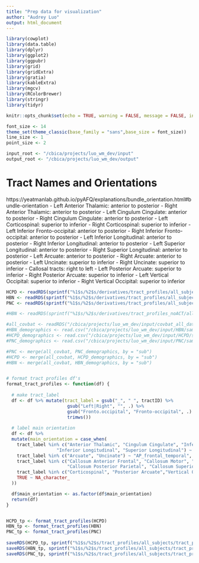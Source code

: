 ```yaml
---
title: "Prep data for visualization"
author: "Audrey Luo"
output: html_document
---
```


```r
library(cowplot)
library(data.table)
library(dplyr)
library(ggplot2)
library(ggpubr)
library(grid)
library(gridExtra)
library(gratia) 
library(kableExtra)
library(mgcv)
library(RColorBrewer)
library(stringr)
library(tidyr)

knitr::opts_chunk$set(echo = TRUE, warning = FALSE, message = FALSE, include = TRUE) 

font_size <- 14
theme_set(theme_classic(base_family = "sans",base_size = font_size))
line_size <- 1
point_size <- 2

input_root <- "/cbica/projects/luo_wm_dev/input"
output_root <- "/cbica/projects/luo_wm_dev/output"
```


# Tract Names and Orientations
https://yeatmanlab.github.io/pyAFQ/explanations/bundle_orientation.html#bundle-orientation 
- Left Anterior Thalamic: anterior to posterior
- Right Anterior Thalamic: anterior to posterior
- Left Cingulum Cingulate: anterior to posterior
- Right Cingulum Cingulate: anterior to posterior
- Left Corticospinal: superior to inferior
- Right Corticospinal: superior to inferior
- Left Inferior Fronto-occipital: anterior to posterior
- Right Inferior Fronto-occipital: anterior to posterior
- Left Inferior Longitudinal: anterior to posterior
- Right Inferior Longitudinal: anterior to posterior
- Left Superior Longitudinal: anterior to posterior
- Right Superior Longitudinal: anterior to posterior
- Left Arcuate: anterior to posterior
- Right Arcuate: anterior to posterior
- Left Uncinate: superior to inferior
- Right Uncinate: superior to inferior
- Callosal tracts: right to left
- Left Posterior Arcuate: superior to inferior
- Right Posterior Arcuate: superior to inferior
- Left Vertical Occipital: superior to inferior
- Right Vertical Occipital: superior to inferior

```r
HCPD <- readRDS(sprintf("%1$s/%2$s/derivatives/tract_profiles/all_subjects/collated_tract_profiles_final.RData", input_root, "HCPD"))
HBN <- readRDS(sprintf("%1$s/%2$s/derivatives/tract_profiles/all_subjects/collated_tract_profiles_final.RData", input_root, "HBN"))
PNC <- readRDS(sprintf("%1$s/%2$s/derivatives/tract_profiles/all_subjects/collated_tract_profiles_final.RData", input_root, "PNC"))

#HBN <- readRDS(sprintf("%1$s/%2$s/derivatives/tract_profiles_noACT/all_subjects/collated_tract_profiles_final.RData", input_root, "HBN"))

#all_covbat <- readRDS("/cbica/projects/luo_wm_dev/input/covbat_all_datasets/collated_tract_profiles_combat_all_datasets_site.RData")
#HBN_demographics <- read.csv("/cbica/projects/luo_wm_dev/input/HBN/sample_selection_files/final_sample/HBN_WMDev_FinalSampleDemoQC.csv")
#HCPD_demographics <- read.csv("/cbica/projects/luo_wm_dev/input/HCPD/sample_selection_files/final_sample/HCPD_WMDev_FinalSampleDemoQC.csv")
#PNC_demographics <- read.csv("/cbica/projects/luo_wm_dev/input/PNC/sample_selection_files/final_sample/PNC_WMDev_FinalSampleDemoQC.csv")

#PNC <- merge(all_covbat, PNC_demographics, by = "sub")
#HCPD <- merge(all_covbat, HCPD_demographics, by = "sub")
#HBN <- merge(all_covbat, HBN_demographics, by = "sub")


# format tract profiles df's
format_tract_profiles <- function(df) {
  
  # make tract_label
  df <- df %>% mutate(tract_label = gsub("_", " ", tractID) %>%
                       gsub("Left|Right", "", .) %>%
                       gsub("Fronto.occipital", "Fronto-occipital", .) %>% # change to hyphen for plotting purposes
                       trimws())
  
  # label main orientation
  df <- df %>% 
  mutate(main_orientation = case_when(
    tract_label %in% c("Anterior Thalamic", "Cingulum Cingulate", "Inferior Fronto-occipital",
                   "Inferior Longitudinal", "Superior Longitudinal") ~ "AP",
    tract_label %in% c("Arcuate", "Uncinate") ~ "AP_frontal_temporal",
    tract_label %in% c("Callosum Anterior Frontal", "Callosum Motor", "Callosum Occipital", "Callosum Orbital", 
                       "Callosum Posterior Parietal", "Callosum Superior Frontal", "Callosum Superior Parietal", "Callosum Temporal") ~ "RL",
    tract_label %in% c("Corticospinal", "Posterior Arcuate","Vertical Occipital") ~ "SI",
    TRUE ~ NA_character_
  ))

  df$main_orientation <- as.factor(df$main_orientation)
  return(df)
}


HCPD_tp <- format_tract_profiles(HCPD)
HBN_tp <- format_tract_profiles(HBN)
PNC_tp <- format_tract_profiles(PNC)
   
saveRDS(HCPD_tp, sprintf("%1$s/%2$s/tract_profiles/all_subjects/tract_profiles_for_NEST.RData", output_root, "HCPD"))
saveRDS(HBN_tp, sprintf("%1$s/%2$s/tract_profiles/all_subjects/tract_profiles_for_NEST.RData", output_root, "HBN"))
saveRDS(PNC_tp, sprintf("%1$s/%2$s/tract_profiles/all_subjects/tract_profiles_for_NEST.RData", output_root, "PNC"))
```


